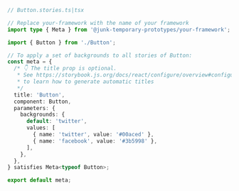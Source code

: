 ```ts
// Button.stories.ts|tsx

// Replace your-framework with the name of your framework
import type { Meta } from '@junk-temporary-prototypes/your-framework';

import { Button } from './Button';

// To apply a set of backgrounds to all stories of Button:
const meta = {
  /* 👇 The title prop is optional.
   * See https://storybook.js.org/docs/react/configure/overview#configure-story-loading
   * to learn how to generate automatic titles
   */
  title: 'Button',
  component: Button,
  parameters: {
    backgrounds: {
      default: 'twitter',
      values: [
        { name: 'twitter', value: '#00aced' },
        { name: 'facebook', value: '#3b5998' },
      ],
    },
  },
} satisfies Meta<typeof Button>;

export default meta;
```
